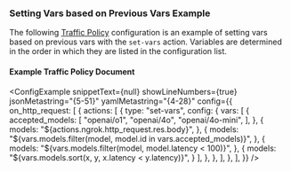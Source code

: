 
### Setting Vars based on Previous Vars Example

The following [Traffic Policy](/docs/traffic-policy/) configuration is an example of setting vars based on previous vars with the `set-vars` action.
Variables are determined in the order in which they are listed in the configuration list.

#### Example Traffic Policy Document

<ConfigExample
  snippetText={null}
  showLineNumbers={true}
  jsonMetastring="{5-51}"
  yamlMetastring="{4-28}"
  config={{
    on_http_request: [
      {
        actions: [
          {
            type: "set-vars",
            config: {
              vars: [
                {
                  accepted_models: [
                    "openai/o1",
                    "openai/4o",
                    "openai/4o-mini",
                  ],
                },
                {
                  models: "${actions.ngrok.http_request.res.body}",
                },
                {
                  models: "${vars.models.filter(model, model.id in vars.accepted_models)}",
                },
                {
                  models: "${vars.models.filter(model, model.latency < 100)}",
                },
                {
                  models: "${vars.models.sort(x, y, x.latency < y.latency)}",
                }
              ],
            },
          },
        ],
      },
    ],
  }}
/>

